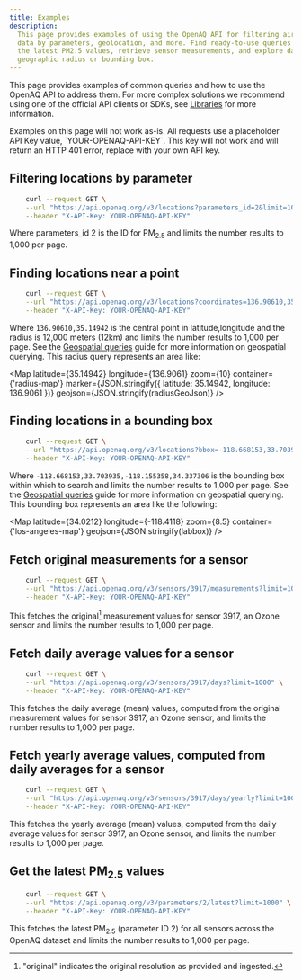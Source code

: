 ```yaml
---
title: Examples
description:
  This page provides examples of using the OpenAQ API for filtering air quality
  data by parameters, geolocation, and more. Find ready-to-use queries to get
  the latest PM2.5 values, retrieve sensor measurements, and explore data by
  geographic radius or bounding box.
---
```





This page provides examples of common queries and how to use the OpenAQ API to
address them. For more complex solutions we recommend using one of the official
API clients or SDKs, see [Libraries](../using-the-api/libraries) for more
information.

<Aside type="note">
  Examples on this page will not work as-is. All requests use a placeholder API
  Key value, `YOUR-OPENAQ-API-KEY`. This key will not work and will return an
  HTTP 401 error, replace with your own API key.
</Aside>


## Filtering locations by parameter

```sh
    curl --request GET \
    --url "https://api.openaq.org/v3/locations?parameters_id=2&limit=1000" \
    --header "X-API-Key: YOUR-OPENAQ-API-KEY"
```

Where parameters_id 2 is the ID for PM<sub>2.5</sub> and limits the number
results to 1,000 per page.

## Finding locations near a point


```sh
    curl --request GET \
    --url "https://api.openaq.org/v3/locations?coordinates=136.90610,35.14942&radius=12000&limit=1000" \
    --header "X-API-Key: YOUR-OPENAQ-API-KEY"
```

Where `136.90610,35.14942` is the central point in latitude,longitude and the
radius is 12,000 meters (12km) and limits the number results to 1,000 per page.
See the [Geospatial queries](../using-the-api/geospatial) guide for more
information on geospatial querying. This radius query represents an area like:

<Map
  latitude={35.14942}
  longitude={136.9061}
  zoom={10}
  container={'radius-map'}
  marker={JSON.stringify({ latitude: 35.14942, longitude: 136.9061 })}
  geojson={JSON.stringify(radiusGeoJson)}
/>

## Finding locations in a bounding box


```sh
    curl --request GET \
    --url "https://api.openaq.org/v3/locations?bbox=-118.668153,33.703935,-118.155358,34.337306&limit=1000" \
    --header "X-API-Key: YOUR-OPENAQ-API-KEY"
```

Where `-118.668153,33.703935,-118.155358,34.337306` is the bounding box within
which to search and limits the number results to 1,000 per page. See the
[Geospatial queries](../using-the-api/geospatial) guide for more information on
geospatial querying. This bounding box represents an area like the following:

<Map
  latitude={34.0212}
  longitude={-118.4118}
  zoom={8.5}
  container={'los-angeles-map'}
  geojson={JSON.stringify(labbox)}
/>

## Fetch original measurements for a sensor

```sh
    curl --request GET \
    --url "https://api.openaq.org/v3/sensors/3917/measurements?limit=1000" \
    --header "X-API-Key: YOUR-OPENAQ-API-KEY"
```

This fetches the original[^1] measurement values for sensor 3917, an Ozone
sensor and limits the number results to 1,000 per page.

[^1]: "original" indicates the original resolution as provided and ingested.

## Fetch daily average values for a sensor

```sh
    curl --request GET \
    --url "https://api.openaq.org/v3/sensors/3917/days?limit=1000" \
    --header "X-API-Key: YOUR-OPENAQ-API-KEY"
```

This fetches the daily average (mean) values, computed from the original
measurement values for sensor 3917, an Ozone sensor, and limits the number
results to 1,000 per page.

## Fetch yearly average values, computed from daily averages for a sensor

```sh
    curl --request GET \
    --url "https://api.openaq.org/v3/sensors/3917/days/yearly?limit=1000" \
    --header "X-API-Key: YOUR-OPENAQ-API-KEY"
```

This fetches the yearly average (mean) values, computed from the daily average
values for sensor 3917, an Ozone sensor, and limits the number results to 1,000
per page.

## Get the latest PM<sub>2.5</sub> values

```sh
    curl --request GET \
    --url "https://api.openaq.org/v3/parameters/2/latest?limit=1000" \
    --header "X-API-Key: YOUR-OPENAQ-API-KEY"
```

This fetches the latest PM<sub>2.5</sub> (parameter ID 2) for all sensors across
the OpenAQ dataset and limits the number results to 1,000 per page.

<FeedbackForm />